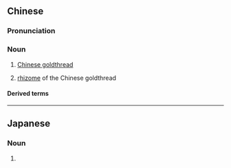 {{also|黄連|黄连}}
==Chinese==
{{zh-forms|s=黄连|alt=黃蓮}}
{{zh-wp|zh|yue|cdo:uòng-lièng}}

===Pronunciation===
{{zh-pron
|m=huánglián
|c=wong4 lin4
|h=pfs=vòng-lièn
|md=uòng-lièng
|mn=xm,qz,tp,tn,lk,sx,km,hc,tc:n̂g-nî/zz,yl:ûiⁿ-nî/yl:ûiⁿ-liân
|cat=n
}}

===Noun===
{{zh-noun}}

# [[Chinese goldthread]] {{gloss|{{taxlink|Coptis chinensis|species|noshow=1}}}}
# {{lb|zh|TCM}} [[rhizome]] of the Chinese goldthread {{gloss|used externally to treat infections; internally to clear "heat", to treat insomnia and diabetes}}

====Derived terms====
{{zh-der|胡黃連|黃連鹼|黃連素}}

{{zh-cat|Buttercup family plants|Herbs}}

----

==Japanese==
{{ja-kanjitab|おう|れん|yomi=o}}

===Noun===
{{ja-noun|shin=黄連|おうれん|オウレン|hhira=わうれん}}

# {{kyujitai spelling of|lang=ja|黄連}}